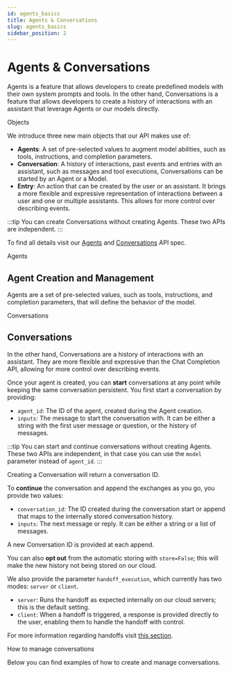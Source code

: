 ```yaml
---
id: agents_basics
title: Agents & Conversations
slug: agents_basics
sidebar_position: 2
---
```





# Agents & Conversations

Agents is a feature that allows developers to create predefined models with their own system prompts and tools. In the other hand, Conversations is a feature that allows developers to create a history of interactions with an assistant that leverage Agents or our models directly.

<SectionTab as="h1" sectionId="objects">Objects</SectionTab>

We introduce three new main objects that our API makes use of:
- **Agents**: A set of pre-selected values to augment model abilities, such as tools, instructions, and completion parameters.
- **Conversation**: A history of interactions, past events and entries with an assistant, such as messages and tool executions, Conversations can be started by an Agent or a Model.
- **Entry**: An action that can be created by the user or an assistant. It brings a more flexible and expressive representation of interactions between a user and one or multiple assistants. This allows for more control over describing events.

:::tip
You can create Conversations without creating Agents. These two APIs are independent.
:::

To find all details visit our [Agents](https://docs.mistral.ai/api/#tag/beta.agents) and [Conversations](https://docs.mistral.ai/api/#tag/beta.conversations) API spec.

<SectionTab as="h1" sectionId="agents">Agents</SectionTab>

## Agent Creation and Management

Agents are a set of pre-selected values, such as tools, instructions, and completion parameters, that will define the behavior of the model.

<ExplorerTabs id="agents">
  <ExplorerTab value="agent-creation" label="Agent Creation">
    <AgentCreationTab/>
  </ExplorerTab>
  <ExplorerTab value="agent-update" label="Agent Update">
    <AgentUpdateTab/>
  </ExplorerTab>
</ExplorerTabs>

<SectionTab as="h1" sectionId="conversations">Conversations</SectionTab>

## Conversations

In the other hand, Conversations are a history of interactions with an assistant. They are more flexible and expressive than the Chat Completion API, allowing for more control over describing events.

Once your agent is created, you can **start** conversations at any point while keeping the same conversation persistent. You first start a conversation by providing:
- `agent_id`: The ID of the agent, created during the Agent creation.
- `inputs`: The message to start the conversation with. It can be either a string with the first user message or question, or the history of messages.  

:::tip
You can start and continue conversations without creating Agents. These two APIs are independent, in that case you can use the `model` parameter instead of `agent_id`.
:::

Creating a Conversation will return a conversation ID.

To **continue** the conversation and append the exchanges as you go, you provide two values:
- `conversation_id`: The ID created during the conversation start or append that maps to the internally stored conversation history.
- `inputs`: The next message or reply. It can be either a string or a list of messages.  

A new Conversation ID is provided at each append.

You can also **opt out** from the automatic storing with `store=False`; this will make the new history not being stored on our cloud.  

We also provide the parameter `handoff_execution`, which currently has two modes: `server` or `client`.
- `server`: Runs the handoff as expected internally on our cloud servers; this is the default setting.
- `client`: When a handoff is triggered, a response is provided directly to the user, enabling them to handle the handoff with control.  

For more information regarding handoffs visit [this section](../handoffs).

<SectionTab as="h2" variant="secondary" sectionId="conversations_management">How to manage conversations</SectionTab>

Below you can find examples of how to create and manage conversations.

<ExplorerTabs id="conversations">
  <ExplorerTab value="starting" label="Starting">
    <StartingTab/>
  </ExplorerTab>
  <ExplorerTab value="continue" label="Continue">
    <ContinueTab/>
  </ExplorerTab>
  <ExplorerTab value="retrieve" label="retrieve">
    <RetrieveTab/>
  </ExplorerTab>
  <ExplorerTab value="restart" label="Restart">
    <RestartTab/>
  </ExplorerTab>
  <ExplorerTab value="streaming" label="Streaming">
    <StreamingTab/>
  </ExplorerTab>
</ExplorerTabs>